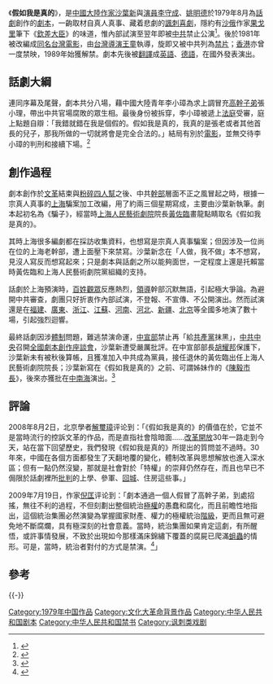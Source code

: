 {{expand|time=2009-07-19T05:00:00+08:00}}

{{Otheruses|假如我是真的|other=其他事物}}
《'''假如我是真的'''》，是[[中國大陸|中國大陸]][[作家|作家]][[沙葉新|沙葉新]]與[[演員|演員]][[李守成|李守成]]、[[姚明德|姚明德]]於1979年8月為[[話劇|話劇]]創作的[[劇本|劇本]]，一齣取材自真人真事、藏着悲劇的[[諷刺|諷刺]][[喜劇|喜劇]]，隱約有[[俄羅斯帝國|沙俄]]作家[[果戈里|果戈里]]筆下《[[钦差大臣_(喜剧)|欽差大臣]]》的味道，惟內部試演至翌年即被[[中共|中共]]禁止公演<ref>{{Cite web |url=http://www.thebeijingnews.com/news/reform30/2008/08-02/011@124502.htm |title=沙葉新：討論被禁話劇開民主理性之風 |accessdate=2009-07-23 |archive-date=2011-05-19 |archive-url=https://web.archive.org/web/20110519173435/http://www.thebeijingnews.com/news/reform30/2008/08-02/011@124502.htm |dead-url=no }}</ref>。後於1981年被改編成[[假如我是真的_(電影)|同名台灣電影]]，由[[台灣|台灣]][[導演|導演]][[王童|王童]]執導，旋即又被中共列為[[禁片|禁片]]；[[香港|香港]]亦曾一度禁映，1989年始獲解禁。劇本先後被[[翻譯|翻譯]]成[[英語|英語]]、[[德語|德語]]，在國外發表演出。

== 話劇大綱 ==
連同序幕及尾聲，劇本共分八場，藉中國大陸青年李小璋為求上調冒充[[高幹子弟|高幹子弟]]張小理，帶出中共官場腐敗的眾生相。最後身份被拆穿，李小璋被遞上[[法庭|法庭]]受審，庭上點題自辯：「我錯就錯在我是個假的。假如我是真的，我真的是張老或者其他首長的兒子，那我所做的一切就將會是完全合法的。」結局有別於[[電影|電影]]，並無交待李小璋的判刑和接續下場。<ref>{{Cite web |url=http://bianning.blshe.com/post/535/289764 |title=1979年，沙葉新《假如我是真的》（存檔） |accessdate=2009-07-19 |archive-date=2011-07-08 |archive-url=https://web.archive.org/web/20110708073230/http://bianning.blshe.com/post/535/289764 |dead-url=yes }}</ref>

== 創作過程 ==
劇本創作於[[文革|文革]]結束與[[粉碎四人幫|粉碎四人幫]]之後、中共[[幹部|幹部]]層面不正之風冒起之時，根據一宗真人真事的[[上海|上海]]騙案加工改編，用了約兩三個星期寫成，主要由沙葉新執筆。劇本起初名為《騙子》，經當時[[上海人民藝術劇院|上海人民藝術劇院]]院長[[黃佐臨|黃佐臨]]畫龍點睛取名《假如我是真的》。

其時上海很多編劇都在採訪收集資料，也想寫是宗真人真事騙案；但因涉及一位尚在位的上海老幹部，遭上面壓下來禁寫。沙葉新念在「人做，我不做」本不想寫，見沒人寫反而想寫起來；只是劇本與話劇之所以能夠面世，一定程度上還是托賴當時黃佐臨和上海人民藝術劇院黨組織的支持。

話劇於上海預演時，[[百姓|百姓]][[觀眾|觀眾]]反應熱烈，[[領袖|領導]]幹部沉默無語，引起極大爭論。為避開中共審查，劇團只好折衷作內部試演，不登報、不宣傳、不公開演出。然而試演還是在[[福建|福建]]、[[廣東|廣東]]、[[浙江|浙江]]、[[江蘇|江蘇]]、[[河南|河南]]、[[河北|河北]]、[[新疆|新疆]]、[[北京|北京]]等全國多地演了數十場，引起強烈迴響。

最終話劇因涉[[體制|體制]]問題，難逃禁演命運，[[中共中央宣傳部|中宣部]]禁止再「給[[中國共產黨|共產黨]]抹黑」，[[中共中央|中共中央]]召開[[全國劇本創作座談會|全國劇本創作座談會]]，沙葉新遭受嚴厲批評。在中宣部部長[[胡耀邦|胡耀邦]]保護下，沙葉新未有被秋後算帳，且獲准加入中共成為黨員，接任退休的黃佐臨出任上海人民藝術劇院院長；沙葉新寫在《假如我是真的》之前、可謂姊妹作的《[[陳毅市長|陳毅市長]]》，後來亦獲批在[[中南海|中南海]]演出。<ref>{{Cite web |url=http://ndent.oeeee.com/a/20080428/295582.html |title=《假如我是真的》：一齣未曾「公演」已被禁的話劇 |accessdate=2015-02-20 |archive-date=2015-02-20 |archive-url=https://web.archive.org/web/20150220151928/http://ndent.oeeee.com/a/20080428/295582.html |dead-url=no }}</ref>

== 評論 ==
2008年8月2日，北京學者[[解璽璋|解璽璋]]评论到：「《假如我是真的》的價值在於，它並不是當時流行的控訴文革的作品，而是直指社會陰暗面……[[改革開放|改革開放]]30年一路走到今天，站在當下回望歷史，我們發現《假如我是真的》所提出的質問並不過時。30年來，中國在各個方面都發生了天翻地覆的變化，體制改革與思想解放也進入深水區；但有一點仍然沒變，那就是社會對於「特權」的崇拜仍然存在，而且也早已不侷限於話劇裡所[[大批判|批判]]的上學、參軍、[[上山下鄉運動|回城]]、住房這些事。{{Better source|reason=此處原本引用360doc為來源，為不可靠來源|date=2019年4月}}」

2009年7月19日，作家[[倪匡|倪匡]]评论到：「劇本通過一個人假冒了高幹子弟，到處招搖，無往不利的過程，不但刻劃出整個統治[[極權主義|極權]]的愚蠢和腐化，而且前瞻性地指出，這個統治集團必然演變為掌握國家財產、權力的極權統治[[社會階級|階級]]，更而且無可避免地不斷腐爛，具有極深刻的社會意義。當時，統治集團如果肯定這劇，有所醒悟，或許事情發展，不致於出現如今那樣滿床錦繡下覆蓋的腐屍已爬滿[[蛆蟲|蛆蟲]]的情形。可是，當時，統治者對付的方式是禁演。<ref>{{Cite web |url=http://www.boxun.com/news/gb/z_special/2009/07/200907191802.shtml |title=《江青和她的丈夫們》 |accessdate=2015-02-20 |archive-date=2019-05-13 |archive-url=https://web.archive.org/web/20190513192701/https://www.boxun.com/news/gb/z_special/2009/07/200907191802.shtml |dead-url=no }}</ref>」

==參考==
<div class="references-small">
<references />
</div>
{{-}}
{{文化大革命|后}}
{{文革题材作品|nocat}}
[[Category:1979年中国作品|Category:1979年中国作品]]
[[Category:文化大革命背景作品|Category:文化大革命背景作品]]
[[Category:中华人民共和国剧本|Category:中华人民共和国剧本]]
[[Category:中华人民共和国禁书|Category:中华人民共和国禁书]]
[[Category:讽刺类戏剧|Category:讽刺类戏剧]]